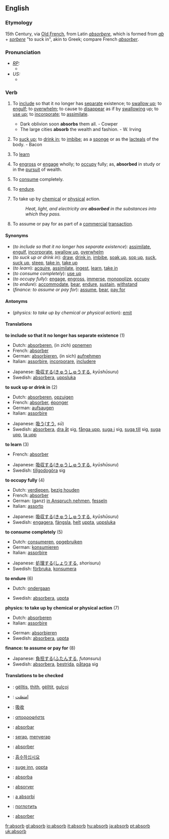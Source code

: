==English==

===Etymology===
15th Century, via [[Old French]], from Latin ''[[absorbere]]'', which is formed from ''[[ab]]'' + ''[[sorbere]]'' "to suck in", akin to Greek; compare French ''[[absorber]]''.

===Pronunciation===
* ''[[RP]]:''
** {{IPA|/əbˈzɔːb/; /əbˈsɔːb/}}
* ''US:''
** {{IPA|/æbˈzɔːrb/; /æbˈsɔːrb/}}

===Verb===
{{en-infl-reg-consonant|absorb||}}

# {{transitive}} To [[include]] so that it no longer has [[separate]] existence; to [[swallow up]]; to [[engulf]]; to [[overwhelm]]; to cause to [[disappear]] as if by [[swallowing]] up; to [[use up]]; to [[incorporate]]; to [[assimilate]].
#* Dark oblivion soon '''absorbs''' them all. - Cowper
#* The large cities '''absorb''' the wealth and fashion. - W. Irving
# {{transitive}} To [[suck up]]; to [[drink in]]; to [[imbibe]]; as a [[sponge]] or as the [[lacteals]] of the body. - Bacon
# {{transitive}} To [[learn]]
# {{transitive}} To [[engross]] or [[engage]] wholly; to [[occupy]] fully; as, '''absorbed''' in study or in the [[pursuit]] of wealth.
# {{transitive}} To [[consume]] completely.
# {{transitive}} To [[endure]].
# {{transitive}} {{physics}} To take up by [[chemical]] or [[physical]] action.
#: ''Heat, light, and electricity are '''absorbed''' in the substances into which they pass.''
# {{transitive}} {{finance}} To assume or pay for as part of a [[commercial]] [[transaction]].

====Synonyms====
*(''to include so that it no longer has separate existence''): [[assimilate]], [[engulf]], [[incorporate]], [[swallow up]], [[overwhelm]]
*(''to suck up or drink in''): [[draw]], [[drink in]], [[imbibe]], [[soak up]], [[sop up]], [[suck]], [[suck up]], [[steep]], [[take in]], [[take up]]
*(''to learn''): [[acquire]], [[assimilate]], [[ingest]], [[learn]], [[take in]]
*(''to consume completely''): [[use up]]
*(''to occupy fully''): [[engage]], [[engross]], [[immerse]], [[monopolize]], [[occupy]]
*(''to endure''): [[accommodate]], [[bear]], [[endure]], [[sustain]], [[withstand]]
*(''finance: to assume or pay for''): [[assume]], [[bear]], [[pay for]]

====Antonyms====
*(''physics: to take up by chemical or physical action''): [[emit]]

====Translations====
'''to include so that it no longer has separate existence''' (1)
{{top}}
*Dutch: [[absorberen]], (in zich) [[opnemen]]
*French: [[absorber]]
*German: [[absorbieren]], (in sich) [[aufnehmen]]
*Italian: [[assorbire]], [[incorporare]], [[includere]]
{{mid}}
*Japanese: [[吸収する]]([[きゅうしゅう]]する, ''kyūshūsuru'')
*Swedish: [[absorbera]], [[uppsluka]]
{{bottom}}

'''to suck up or drink in''' (2)
{{top}}
*Dutch: [[absorberen]], [[opzuigen]]
*French: [[absorber]], [[éponger]]
*German: [[aufsaugen]]
*Italian: [[assorbire]]
{{mid}}
*Japanese: [[吸う]]([[すう]], ''sū'')
*Swedish: [[absorbera]], [[dra åt]] sig, [[fånga upp]], [[suga i]] sig, [[suga till]] sig, [[suga upp]], [[ta upp]]
{{bottom}}

'''to learn''' (3)
{{top}}
*French: [[absorber]]
{{mid}}
*Japanese: [[吸収する]]([[きゅうしゅう]]する, ''kyūshūsuru'')
*Swedish: [[tillgodogöra]] sig
{{bottom}}

'''to occupy fully''' (4)
{{top}}
*Dutch: [[verdiepen]], [[bezig houden]]
*French: [[absorber]]
*German: (ganz) [[in Anspruch nehmen]], [[fesseln]]
*Italian: [[assorto]]
{{mid}}
*Japanese: [[吸収する]]([[きゅうしゅう]]する, ''kyūshūsuru'')
*Swedish: [[engagera]], [[fängsla]], [[helt]] [[uppta]], [[uppsluka]]
{{bottom}}

'''to consume completely''' (5)
{{top}}
*Dutch: [[consumeren]], [[opgebruiken]]
*German: [[konsumieren]]
*Italian: [[assorbire]]
{{mid}}
*Japanese: [[処理する]]([[しょり]]する, ''shorisuru'')
*Swedish: [[förbruka]], [[konsumera]]
{{bottom}}

'''to endure''' (6)
{{top}}
*Dutch: [[ondergaan]]
{{mid}}
*Swedish: [[absorbera]], [[uppta]]
{{bottom}}

'''physics: to take up by chemical or physical action''' (7)
{{top}}
*Dutch: [[absorberen]]
*Italian: [[assorbire]] 
{{mid}}
*German: [[absorbieren]]
*Swedish: [[absorbera]], [[uppta]]
{{bottom}}

'''finance: to assume or pay for''' (8)
{{top}}
{{mid}}
*Japanese: [[負担する]]([[ふたん]]する, ''futansuru'')
*Swedish: [[absorbera]], [[bestrida]], [[påtaga]] sig
{{bottom}}

====Translations to be checked====
{{checktrans}}
*{{ttbc|Albanian}}: [[gëlltis]], [[thith]], [[gëlltit]], [[gulçoj]]
*{{ttbc|Arabic}}: [[امتصّت]]
*{{ttbc|Chinese}}: [[吸收]]
*{{ttbc|Greek}}: [[απορροφήστε]]
*{{ttbc|Ido}}: [[absorbar]]
*{{ttbc|Indonesian}}: [[serap]], [[serap|menyerap]]
*{{ttbc|Interlingua}}: [[absorber]]
*{{ttbc|Korean}}: [[흡수하십시요]]
*{{ttbc|Norwegian}}: [[suge inn]], [[oppta]]
*{{ttbc|Novial}}: [[absorba]]
*{{ttbc|Portuguese}}: [[absorver]]
*{{ttbc|Romanian}}: [[a absorbi]]
*{{ttbc|Russian}}: [[поглотить]]
*{{ttbc|Spanish}}: [[absorber]]

[[fr:absorb]]
[[gl:absorb]]
[[io:absorb]]
[[it:absorb]]
[[hu:absorb]]
[[ja:absorb]]
[[pt:absorb]]
[[uk:absorb]]